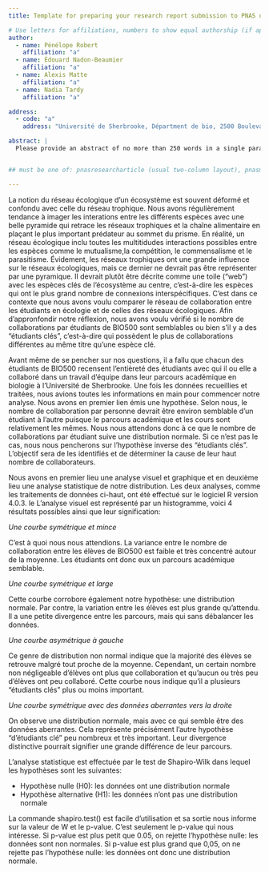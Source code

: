 ```yaml
---
title: Template for preparing your research report submission to PNAS using RMarkdown

# Use letters for affiliations, numbers to show equal authorship (if applicable) and to indicate the corresponding author
author:
  - name: Pénélope Robert
    affiliation: "a"
  - name: Édouard Nadon-Beaumier
    affiliation: "a"
  - name: Alexis Matte
    affiliation: "a"
  - name: Nadia Tardy
    affiliation: "a"

address:
  - code: "a"
    address: "Université de Sherbrooke, Départment de bio, 2500 Boulevard de l'Université, Sherbrooke, Québec, G1V 0A9"

abstract: |
  Please provide an abstract of no more than 250 words in a single paragraph. Abstracts should explain to the general reader the major contributions of the article. References in the abstract must be cited in full within the abstract itself and cited in the text.


## must be one of: pnasresearcharticle (usual two-column layout), pnasmathematics (one column layout), or pnasinvited (invited submissions only)

---
```


La notion du réseau écologique d'un écosystème est souvent déformé et confondu avec celle du réseau trophique. Nous avons régulièrement tendance à imager les interations entre les différents espèces avec une belle pyramide qui retrace les réseaux trophiques et la chaîne alimentaire en plaçant le plus important prédateur au sommet du prisme. En réalité, un réseau écologique inclu toutes les multitidudes interactions possibles entre les espèces comme le mutualisme,la compétition, le commensalisme et le parasitisme. Évidement, les réseaux trophiques ont une grande influence sur le réseaux écologiques, mais ce dernier ne devrait pas être représenter par une pyramique. Il devrait plutôt être décrite comme une toile ("web") avec les espèces clés de l'écosystème au centre, c'est-à-dire les espèces qui ont le plus grand nombre de connexions interspécifiques. C'est dans ce contexte que nous avons voulu comparer le réseau de collaboration entre les étudiants en écologie et de celles des réseaux écologiques. Afin d'appronfondir notre réflexion, nous avons voulu vérifié si le nombre de collaborations par étudiants de BIO500 sont semblables ou bien s'il y a des "étudiants clés", c'est-à-dire qui possèdent le plus de collaborations différentes au même titre qu'une espèce clé. 


Avant même de se pencher sur nos questions, il a fallu que chacun des étudiants de BIO500 recensent l'entièreté des étudiants avec qui il ou elle a collaboré dans un travail d'équipe dans leur parcours académique en biologie à l'Université de Sherbrooke. Une fois les données recueillies et traitées, nous avions toutes les informations en main pour commencer notre analyse. Nous avons en premier lien émis une hypothèse. Selon nous, le nombre de collaboration par personne devrait être environ semblable d'un étudiant à l'autre puisque le parcours académique et les cours sont relativement les mêmes. Nous nous attendons donc à ce que le nombre de collaborations par étudiant suive une distribution normale. Si ce n’est pas le cas, nous nous pencherons sur l’hypothèse inverse des “étudiants clés”. L’objectif sera de les identifiés et de déterminer la cause de leur haut nombre de collaborateurs.

Nous avons en premier lieu une analyse visuel et graphique et en deuxième lieu une analyse statistique de notre distribution. Les deux analyses, comme les traitements de données ci-haut, ont été effectué sur le logiciel R version 4.0.3.  le  L’analyse visuel est représenté par un histogramme, voici 4 résultats possibles ainsi que leur signification:

*Une courbe symétrique et mince*
	
C’est à quoi nous nous attendions. La variance entre le nombre de collaboration entre les élèves de BIO500 est faible et très concentré autour de la moyenne. Les étudiants ont donc eux un parcours académique semblable.

*Une courbe symétrique et large*

Cette courbe corrobore également notre hypothèse: une distribution normale. Par contre, la variation entre les élèves est plus grande qu’attendu. Il a une petite divergence entre les parcours, mais qui sans débalancer les données.

*Une courbe asymétrique à gauche* 

Ce genre de distribution non normal indique que la majorité des élèves se retrouve malgré tout proche de la moyenne. Cependant, un certain nombre non négligeable d’élèves ont plus que collaboration et qu’aucun ou très peu d’élèves ont peu collaboré. Cette courbe nous indique qu’il a plusieurs “étudiants clés” plus ou moins important.

*Une courbe symétrique avec des données aberrantes vers la droite*

On observe une distribution normale, mais avec ce qui semble être des données aberrantes. Cela représente précisément l’autre hypothèse “d’étudiants clé” peu nombreux et très important. Leur divergence distinctive pourrait signifier une grande différence de leur parcours.

L’analyse statistique est effectuée par le test de Shapiro-Wilk dans lequel les hypothèses sont les suivantes: 

- Hypothèse nulle (H0): les données ont une distribution normale
- Hypothèse alternative (H1): les données n’ont pas une distribution normale

La commande shapiro.test() est facile d’utilisation et sa sortie nous informe sur la valeur de W et le p-value. C’est seulement le p-value qui nous intéresse. Si p-value est plus petit que 0.05, on rejette l'hypothèse nulle: les données sont non normales. Si p-value est plus grand que 0,05, on ne rejette pas l’hypothèse nulle: les données ont donc une distribution normale.